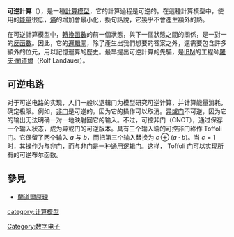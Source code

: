 {{unreferenced|time=2011-02-19T19:20:03+00:00}}
'''可逆計算'''（{{lang-en|Reversible Computing}}），是一種[[計算模型|計算模型]]，它的計算過程是可逆的。在這種計算模型中，使用的[[能量|能量]]很低，[[熵|熵]]的增加會最小化，換句話說，它幾乎不會產生額外的熱。

在可逆計算模型中，[[轉換函數|轉換函數]]的前一個狀態，與下一個狀態之間的關係，是一對一的[[反函數|反函數]]。因此，它的[[邏輯閘|邏輯閘]]，除了產生出我們想要的答案之外，還需要包含許多額外的位元，用以記憶運算的歷史。最早提出可逆計算的先驅，是[[IBM|IBM]]的工程師[[羅夫·蘭道爾|羅夫·蘭道爾]]（Rolf Landauer）。

== 可逆电路 ==
对于可逆电路的实现，人们一般以逻辑门为模型研究可逆计算，并计算能量消耗，确定极限。例如，[[非门|非门]]是可逆的，因为它的操作可以取消。[[异或门|异或门]]不可逆，因为它的输出无法明确一对一地映射回它的输入。不过，可控非门（CNOT），通过保存一个输入状态，成为异或门的可逆版本。具有三个输入端的可控非门称作 Toffoli 门。它保留了两个输入 <math>a</math> 与 <math>b</math>，而把第三个输入替换为 <math>c\oplus (a\cdot b)</math>。当 <math>c=1</math> 时，其操作为与非门，而与非门是一种通用逻辑门。这样， Toffoli 门可以实现所有的可逆布尔函数。

== 參見 ==
*[[蘭道爾原理|蘭道爾原理]]

{{DEFAULTSORT:Reversible Computing}}
[[Category:数字电子|Category:数字电子]]
[[category:计算模型|category:计算模型]]
